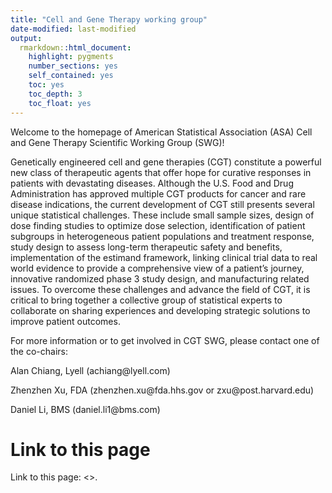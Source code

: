 ```yaml
---
title: "Cell and Gene Therapy working group"
date-modified: last-modified
output: 
  rmarkdown::html_document:
    highlight: pygments
    number_sections: yes
    self_contained: yes
    toc: yes
    toc_depth: 3
    toc_float: yes
---
```


Welcome to the homepage of American Statistical Association (ASA) Cell and Gene Therapy Scientific Working Group (SWG)!

Genetically engineered cell and gene therapies (CGT) constitute a powerful new class of therapeutic agents that offer hope for curative responses in patients with devastating diseases. Although the U.S. Food and Drug Administration has approved multiple CGT products for cancer and rare disease indications, the current development of CGT still presents several unique statistical challenges. These include small sample sizes, design of dose finding studies to optimize dose selection, identification of patient subgroups in heterogeneous patient populations and treatment response, study design to assess long-term therapeutic safety and benefits, implementation of the estimand framework, linking clinical trial data to real world evidence to provide a comprehensive view of a patient’s journey, innovative randomized phase 3 study design, and manufacturing related issues. To overcome these challenges and advance the field of CGT, it is critical to bring together a collective group of statistical experts to collaborate on sharing experiences and developing strategic solutions to improve patient outcomes.

For more information or to get involved in CGT SWG, please contact one of the co-chairs:

Alan Chiang, Lyell (achiang@lyell.com)

Zhenzhen Xu, FDA (zhenzhen.xu@fda.hhs.gov or zxu@post.harvard.edu)

Daniel Li, BMS (daniel.li1@bms.com)



# Link to this page

Link to this page: <>.

